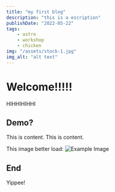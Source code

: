 ```yaml
---
title: "my first blog"
description: "this is a escription"
publishDate: "2022-05-22"
tags:
    - astro
    - workshop
    - chicken
img: "/assets/stock-1.jpg"
img_alt: "alt text" 
---
```


# Welcome!!!!!

HIHHIHIHHI

## Demo?

This is content. This is content.

This image better load: 
![Example Image](/assets/stock-2.jpg)

## End

Yippee!